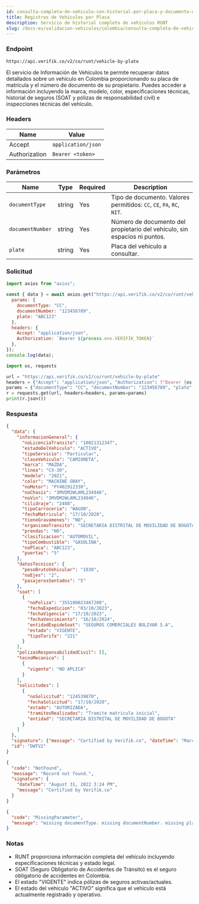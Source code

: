 ```yaml
---
id: consulta-completa-de-vehiculo-con-historial-por-placa-y-documento-de-identificacion-runt
title: Registros de Vehículos por Placa
description: Servicio de historial completo de vehículos RUNT
slug: /docs-es/validacion-vehiculos/colombia/consulta-completa-de-vehiculo-con-historial-por-placa-y-documento-de-identificacion-runt
---
```



### Endpoint

```
https://api.verifik.co/v2/co/runt/vehicle-by-plate
```

El servicio de Información de Vehículos te permite recuperar datos detallados sobre un vehículo en Colombia proporcionando su placa de matrícula y el número de documento de su propietario. Puedes acceder a información incluyendo la marca, modelo, color, especificaciones técnicas, historial de seguros (SOAT y pólizas de responsabilidad civil) e inspecciones técnicas del vehículo.

### Headers

| Name | Value |
| --- | --- |
| Accept | `application/json` |
| Authorization | `Bearer <token>` |

### Parámetros

| Name | Type | Required | Description |
| --- | --- | --- | --- |
| `documentType` | string | Yes | Tipo de documento. Valores permitidos: `CC`, `CE`, `PA`, `RC`, `NIT`. |
| `documentNumber` | string | Yes | Número de documento del propietario del vehículo, sin espacios ni puntos. |
| `plate` | string | Yes | Placa del vehículo a consultar. |

### Solicitud

<Tabs>
  <TabItem value="node" label="Node.js">

```javascript
import axios from "axios";

const { data } = await axios.get("https://api.verifik.co/v2/co/runt/vehicle-by-plate", {
  params: { 
    documentType: "CC", 
    documentNumber: "123456789", 
    plate: "ABC123" 
  },
  headers: { 
    Accept: "application/json", 
    Authorization: `Bearer ${process.env.VERIFIK_TOKEN}` 
  },
});
console.log(data);
```

  </TabItem>
  <TabItem value="python" label="Python">

```python
import os, requests

url = "https://api.verifik.co/v2/co/runt/vehicle-by-plate"
headers = {"Accept": "application/json", "Authorization": f"Bearer {os.getenv('VERIFIK_TOKEN')}"}
params = {"documentType": "CC", "documentNumber": "123456789", "plate": "ABC123"}
r = requests.get(url, headers=headers, params=params)
print(r.json())
```

  </TabItem>
</Tabs>

### Respuesta

<Tabs>
  <TabItem value="200" label="200">

```json
{
  "data": {
    "informacionGeneral": {
      "noLicenciaTransito": "10021312347",
      "estadoDelVehiculo": "ACTIVO",
      "tipoServicio": "Particular",
      "claseVehiculo": "CAMIONETA",
      "marca": "MAZDA",
      "linea": "CX-30",
      "modelo": "2021",
      "color": "MACHINE GRAY",
      "noMotor": "PY402912330",
      "noChasis": "3MVDM2WLAML234946",
      "noVin": "3MVDM2WLAML234946",
      "cilidraje": "2488",
      "tipoCarroceria": "WAGON",
      "fechaMatricula": "17/10/2020",
      "tieneGravamenes": "NO",
      "organismoTransito": "SECRETARIA DISTRITAL DE MOVILIDAD DE BOGOTA",
      "prendas": "NO",
      "clasificacion": "AUTOMOVIL",
      "tipoCombustible": "GASOLINA",
      "noPlaca": "ABC123",
      "puertas": "5"
    },
    "datosTecnicos": {
      "pesoBrutoVehicular": "1939",
      "noEjes": "2",
      "pasajerosSentados": "5"
    },
    "soat": [
      {
        "noPoliza": "355100023467200",
        "fechaExpedicion": "03/10/2023",
        "fechaVigencia": "17/10/2023",
        "fechaVencimiento": "16/10/2024",
        "entidadExpideSoat": "SEGUROS COMERCIALES BOLIVAR S.A",
        "estado": "VIGENTE",
        "tipoTarifa": "221"
      }
    ],
    "polizasResponsabilidadCivil": [],
    "tecnoMecanica": [
      {
        "vigente": "NO APLICA"
      }
    ],
    "solicitudes": [
      {
        "noSolicitud": "124539870",
        "fechaSolicitud": "17/10/2020",
        "estado": "AUTORIZADA",
        "tramitesRealizados": "Tramite matricula inicial",
        "entidad": "SECRETARIA DISTRITAL DE MOVILIDAD DE BOGOTA"
      }
    ]
  },
  "signature": {"message": "Certified by Verifik.co", "dateTime": "March 14, 2024 2:23 PM"},
  "id": "DWTV2"
}
```

  </TabItem>
  <TabItem value="404" label="404">

```json
{
  "code": "NotFound",
  "message": "Record not found.",
  "signature": {
    "dateTime": "August 31, 2022 3:24 PM",
    "message": "Certified by Verifik.co"
  }
}
```

  </TabItem>
  <TabItem value="409" label="409">

```json
{
  "code": "MissingParameter",
  "message": "missing documentType. missing documentNumber. missing plate"
}
```

  </TabItem>
</Tabs>

### Notas

- RUNT proporciona información completa del vehículo incluyendo especificaciones técnicas y estado legal.
- SOAT (Seguro Obligatorio de Accidentes de Tránsito) es el seguro obligatorio de accidentes en Colombia.
- El estado "VIGENTE" indica pólizas de seguros activas/actuales.
- El estado del vehículo "ACTIVO" significa que el vehículo está actualmente registrado y operativo.
